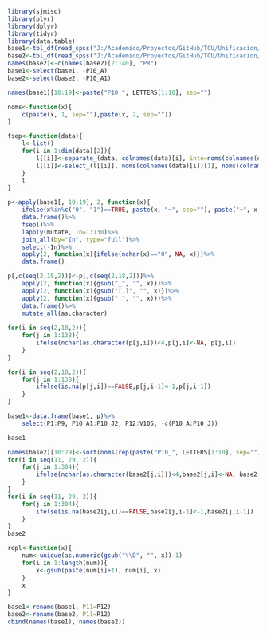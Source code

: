```r
library(sjmisc)
library(plyr)
library(dplyr)
library(tidyr)
library(data.table)
base1<-tbl_df(read_spss("J:/Academico/Proyectos/GitHub/TCU/Unificacion/estudiantes.sav"))
base2<-tbl_df(read_spss("J:/Academico/Proyectos/GitHub/TCU/Unificacion/estudiantes2.sav"))
names(base2)<-c(names(base2)[2:140], "PR")
base1<-select(base1, -P10_A)
base2<-select(base2, -P10_A1)
```
```r
names(base1)[10:19]<-paste("P10_", LETTERS[1:10], sep="")

noms<-function(x){
    c(paste(x, 1, sep=""),paste(x, 2, sep=""))
}

fsep<-function(data){
    l<-list()
    for(i in 1:dim(data)[2]){
        l[[i]]<-separate_(data, colnames(data)[i], into=noms(colnames(data)[i]), sep="¬", remove=TRUE)
        l[[i]]<-select_(l[[i]], noms(colnames(data)[i])[1], noms(colnames(data)[i])[2])
    }
    l
}

p<-apply(base1[, 10:19], 2, function(x){
    ifelse(x%in%c("0", "1")==TRUE, paste(x, "¬", sep=""), paste("¬", x, sep=""))})%>%
    data.frame()%>%
    fsep()%>%
    lapply(mutate, In=1:138)%>%
    join_all(by="In", type="full")%>%
    select(-In)%>%
    apply(2, function(x){ifelse(nchar(x)=="0", NA, x)})%>%
    data.frame()

p[,c(seq(2,18,2))]<-p[,c(seq(2,18,2))]%>%
    apply(2, function(x){gsub("_", "", x)})%>%
    apply(2, function(x){gsub("[.]", "", x)})%>%
    apply(2, function(x){gsub(",", "", x)})%>%
    data.frame()%>%
    mutate_all(as.character)
    
for(i in seq(2,18,2)){
    for(j in 1:138){
        ifelse(nchar(as.character(p[j,i]))<4,p[j,i]<-NA, p[j,i])
    }
}

for(i in seq(2,18,2)){
    for(j in 1:138){
        ifelse(is.na(p[j,i])==FALSE,p[j,i-1]<-1,p[j,i-1])
    }
}

base1<-data.frame(base1, p)%>%
    select(P1:P9, P10_A1:P10_J2, P12:V105, -c(P10_A:P10_J))
```

```r
base1
```

```r
names(base2)[10:29]<-sort(noms(rep(paste("P10_", LETTERS[1:10], sep=""))))
for(i in seq(11, 29, 2)){
    for(j in 1:304){
        ifelse(nchar(as.character(base2[j,i]))<4,base2[j,i]<-NA, base2[j,i])
    }
}
for(i in seq(11, 29, 2)){
    for(j in 1:304){
        ifelse(is.na(base2[j,i])==FALSE,base2[j,i-1]<-1,base2[j,i-1])
    }
}
base2
```

```r
repl<-function(x){
    num<-unique(as.numeric(gsub("\\D", "", x))-1)
    for(i in 1:length(num)){
        x<-gsub(paste(num[i]+1), num[i], x)
    }
    x
}

base1<-rename(base1, P11=P12)
base2<-rename(base2, P11=P12)
cbind(names(base1), names(base2))
```


